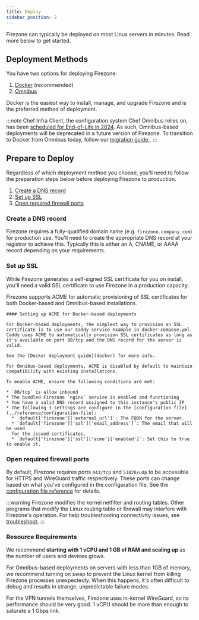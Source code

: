 ```yaml
---
title: Deploy
sidebar_position: 2
---
```


Firezone can typically be deployed on most Linux servers in minutes. Read more
below to get started.

## Deployment Methods

You have two options for deploying Firezone:

1. [Docker](./docker) (recommended)
1. [Omnibus](./omnibus)

Docker is the easiest way to install, manage, and upgrade Firezone and is the
preferred method of deployment.

:::note
Chef Infra Client, the configuration system Chef Omnibus relies on, has been
[scheduled for End-of-Life in 2024](https://docs.chef.io/versions/). As such,
Omnibus-based deployments will be deprecated in a future version of Firezone.
To transition to Docker from Omnibus today, follow our [migration guide
](../administer/migrate).
:::

## Prepare to Deploy

Regardless of which deployment method you choose, you'll need to follow the
preparation steps below before deploying Firezone to production.

1. [Create a DNS record](#create-a-dns-record)
1. [Set up SSL](#set-up-ssl)
1. [Open required firewall ports](#open-required-firewall-ports)

### Create a DNS record

Firezone requires a fully-qualified domain name (e.g. `firezone.company.com`)
for production use. You'll need to create the appropriate DNS record at your
registrar to achieve this. Typically this is either an A, CNAME, or AAAA record
depending on your requirements.

### Set up SSL

While Firezone generates a self-signed SSL certificate for you on install,
you'll need a valid SSL certificate to use Firezone in a production capacity.

Firezone supports ACME for automatic provisioning of SSL certificates for both
Docker-based and Omnibus-based installations.

<Tabs>
  <TabItem value="docker" label="Docker" default>

    #### Setting up ACME for Docker-based deployments

    For Docker-based deployments, the simplest way to provision an SSL
    certificate is to use our Caddy service example in docker-compose.yml.
    Caddy uses ACME to automatically provision SSL certificates as long as
    it's available on port 80/tcp and the DNS record for the server is valid.

    See the [Docker deployment guide](docker) for more info.

  </TabItem>
  <TabItem value="omnibus" label="Omnibus">

    For Omnibus-based deployments, ACME is disabled by default to maintain
    compatibility with existing installations.

    To enable ACME, ensure the following conditions are met:

    * `80/tcp` is allow inbound
    * The bundled Firezone `nginx` service is enabled and functioning
    * You have a valid DNS record assigned to this instance's public IP
    * The following 3 settings are configure in the [configuration file](../reference/configuration-file):
      * `default['firezone']['external_url']`: The FQDN for the server.
      * `default['firezone']['ssl']['email_address']`: The email that will be used
      for the issued certificates.
      * `default['firezone']['ssl']['acme']['enabled']`: Set this to true to enable it.

  </TabItem>
</Tabs>

### Open required firewall ports

By default, Firezone requires ports `443/tcp` and `51820/udp` to be
accessible for HTTPS and WireGuard traffic respectively.
These ports can change based on what you've configured in the configuration file.
See the
[configuration file reference](../reference/configuration-file)
for details.

:::warning
Firezone modifies the kernel netfilter and routing tables. Other
programs that modify the Linux routing table or firewall may interfere with
Firezone's operation. For help troubleshooting connectivity issues, see
[troubleshoot](../administer/troubleshoot).
:::

### Resource Requirements

We recommend **starting with 1 vCPU and 1 GB of RAM and scaling up** as the
number of users and devices grows.

For Omnibus-based deployments on servers with less than 1GB of memory, we
recommend turning on swap to prevent the Linux kernel from killing
Firezone processes unexpectedly. When this happens, it's often difficult to
debug and results in strange, unpredictable failure modes.

For the VPN tunnels themselves, Firezone uses in-kernel WireGuard, so its
performance should be very good. 1 vCPU should be more than enough to saturate
a 1 Gbps link.
